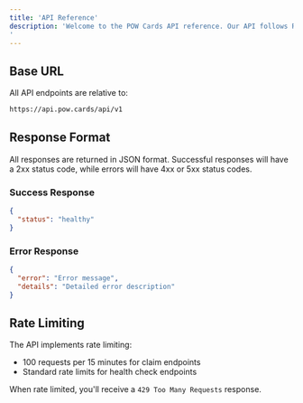 ```yaml
---
title: 'API Reference'
description: 'Welcome to the POW Cards API reference. Our API follows RESTful conventions and provides endpoints for health checks and claim management.
'
---
```

## Base URL

All API endpoints are relative to:

```bash
https://api.pow.cards/api/v1
```

## Response Format

All responses are returned in JSON format. Successful responses will have a 2xx status code, while errors will have 4xx or 5xx status codes.

### Success Response

```json
{
  "status": "healthy"
}
```

### Error Response

```json
{
  "error": "Error message",
  "details": "Detailed error description"
}
```

## Rate Limiting

The API implements rate limiting:
- 100 requests per 15 minutes for claim endpoints
- Standard rate limits for health check endpoints

When rate limited, you'll receive a `429 Too Many Requests` response.
